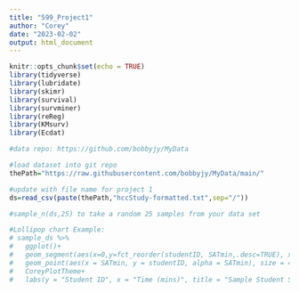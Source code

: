```yaml
---
title: "599_Project1"
author: "Corey"
date: "2023-02-02"
output: html_document
---
```


```r
knitr::opts_chunk$set(echo = TRUE)
library(tidyverse)
library(lubridate)
library(skimr)
library(survival)
library(survminer)
library(reReg)
library(KMsurv)
library(Ecdat)
```


```r
#data repo: https://github.com/bobbyjy/MyData

#load dataset into git repo
thePath="https://raw.githubusercontent.com/bobbyjy/MyData/main/"

#update with file name for project 1
ds=read_csv(paste(thePath,"hccStudy-formatted.txt",sep="/"))

```
```r
#sample_n(ds,25) to take a random 25 samples from your data set

#Lollipop chart Example:
# sample_ds %>% 
#   ggplot()+
#   geom_segment(aes(x=0,y=fct_reorder(studentID, SATmin,.desc=TRUE), xend=SATmin, yend=fct_reorder(studentID, SATmin,.desc=TRUE)), color = "blue2", show.legend = FALSE)+
#   geom_point(aes(x = SATmin, y = studentID, alpha = SATmin), size = 4, color = "blue2", show.legend = FALSE)+
#   CoreyPlotTheme+
#   labs(y = "Student ID", x = "Time (mins)", title = "Sample Student SAT Times")
 
```





